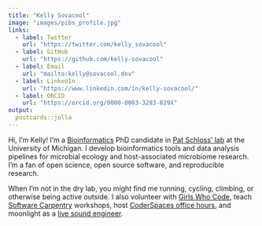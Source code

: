 ```yaml
---
title: "Kelly Sovacool"
image: "images/pibs_profile.jpg"
links:
  - label: Twitter
    url: "https://twitter.com/kelly_sovacool"
  - label: GitHub
    url: "https://github.com/kelly-sovacool"
  - label: Email
    url: "mailto:kelly@sovacool.dev"
  - label: LinkedIn
    url: "https://www.linkedin.com/in/kelly-sovacool/"
  - label: ORCID
    url: "https://orcid.org/0000-0003-3283-829X"
output:
  postcards::jolla
---
```


Hi, I'm Kelly! I'm a
[Bioinformatics](https://medicine.umich.edu/dept/computational-medicine-bioinformatics)
PhD candidate in [Pat Schloss' lab](http://www.schlosslab.org/) at the
University of Michigan. I develop bioinformatics tools and
data analysis pipelines for microbial ecology and host-associated microbiome research.
I'm a fan of open science, open source software, and reproducible research.

When I'm not in the dry lab, you might find me running, cycling, climbing, or 
otherwise being active outside. 
I also volunteer with [Girls Who Code](http://umich.edu/~girlswc/), 
teach [Software Carpentry](https://umcarpentries.github.io/) workshops, 
host [CoderSpaces office hours](https://datascience.isr.umich.edu/events/coderspaces/),
and moonlight as a [live sound engineer](https://sovacool.dev/latex-cv/sound.pdf).
